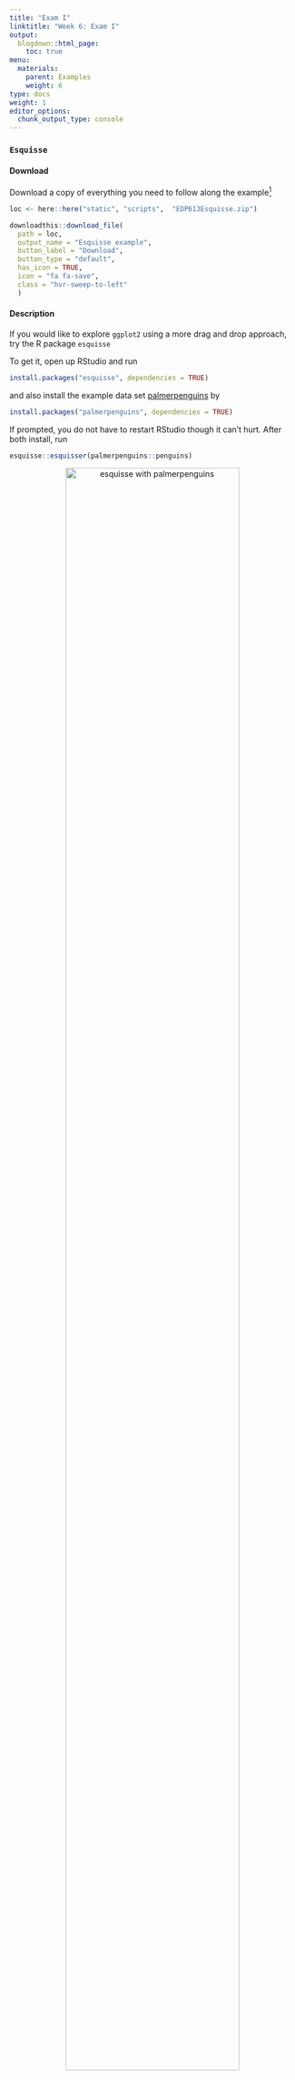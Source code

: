 ```yaml
---
title: "Exam I"
linktitle: "Week 6: Exam I"
output:
  blogdown::html_page:
    toc: true
menu:
  materials:
    parent: Examples
    weight: 6
type: docs
weight: 1
editor_options: 
  chunk_output_type: console
---
```


<script>
  function resizeIframe(obj) {
    obj.style.height = obj.contentWindow.document.body.scrollHeight + 'px';
  }
</script>

<style>
  .hvr-sweep-to-left {
    display: inline-block;
    vertical-align: middle;
    -webkit-transform: perspective(1px) translateZ(0);
    transform: perspective(1px) translateZ(0);
    box-shadow: 0 0 1px rgba(0, 0, 0, 0);
    position: relative;
    -webkit-transition-property: color;
    transition-property: color;
    -webkit-transition-duration: 0.25s;
    transition-duration: 0.25s;
  }

.hvr-sweep-to-left:before {
  content: "";
  position: absolute;
  z-index: -1;
  top: 0;
  left: 0;
  right: 0;
  bottom: 0;
  background: #761756;
    -webkit-transform: scaleX(0);
  transform: scaleX(0);
  -webkit-transform-origin: 100% 50%;
  transform-origin: 100% 50%;
  -webkit-transition-property: transform;
  transition-property: transform;
  -webkit-transition-duration: 0.3s;
  transition-duration: 0.3s;
  -webkit-transition-timing-function: ease-out;
  transition-timing-function: ease-out;
}

.hvr-sweep-to-left:hover, .hvr-sweep-to-left:focus, .hvr-sweep-to-left:active {
  color: white;
}

.hvr-sweep-to-left:hover:before, .hvr-sweep-to-left:focus:before, .hvr-sweep-to-left:active:before {
  -webkit-transform: scaleX(1);
  transform: scaleX(1);
}
</style>

### `Esquisse`

#### Download

Download a copy of everything you need to follow along the example^[You will have to unzip this file. If you are unfamiliar with this process, please check the [Unzipping files](/resource/unzipping/) section under Resources for assistance]
```r
loc <- here::here("static", "scripts",  "EDP613Esquisse.zip")

downloadthis::download_file(
  path = loc,
  output_name = "Esquisse example",
  button_label = "Download",
  button_type = "default",
  has_icon = TRUE,
  icon = "fa fa-save",
  class = "hvr-sweep-to-left"
  )
```

#### Description
If you would like to explore `ggplot2` using a more drag and drop approach, try the R package `esquisse`

To get it, open up RStudio and run
```r
install.packages("esquisse", dependencies = TRUE)
```

and also install the example data set [palmerpenguins](https://allisonhorst.github.io/palmerpenguins/articles/intro.html){target="_blank"} by
```r
install.packages("palmerpenguins", dependencies = TRUE)
```

If prompted, you do not have to restart RStudio though it can't hurt. After both install, run

```r
esquisse::esquisser(palmerpenguins::penguins)
```

<center>
![esquisse with palmerpenguins](/gifs/esquisse1.gif){width=85%}
</center>
If you want to use your own data set, run the following
```r
esquisse::esquisser()
```

<center>
![esquisse with palmerpenguins](/gifs/esquisse2.gif){width=85%}
</center>

#### Additional resources
- [Creating plots without coding @ RPubs](https://rpubs.com/brunoquevedo/using-esquisse){target="_blank"}
- [Esquisse R Package @ Little Miss Data](https://www.littlemissdata.com/fdf/esquisse){target="_blank"}
- [Tableau-like Drag and Drop GUI Visualization in R @ Towards Data Science](https://towardsdatascience.com/tableau-esque-drag-and-drop-gui-visualization-in-r-901ee9f2fe3f){target="_blank"}

